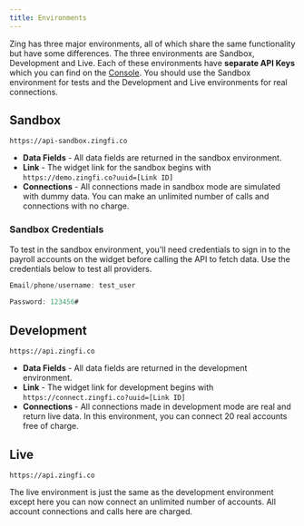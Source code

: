 ```yaml
---
title: Environments
---
```


Zing has three major environments, all of which share the same functionality but have some differences. The three environments are Sandbox, Development and Live. Each of these environments have **separate API Keys** which you can find on the [Console](https://console.zingfi.co/api-keys). You should use the Sandbox environment for tests and the Development and Live environments for real connections. 

## Sandbox
```
https://api-sandbox.zingfi.co
```

* **Data Fields** - All data fields are returned in the sandbox environment. 
* **Link** - The widget link for the sandbox begins with `https://demo.zingfi.co?uuid=[Link ID]`
* **Connections** - All connections made in sandbox mode are simulated with dummy data. You can make an unlimited number of calls and connections with no charge.

### Sandbox Credentials
To test in the sandbox environment, you'll need credentials to sign in to the payroll accounts on the widget before calling the API to fetch data. Use the credentials below to test all providers.

``` javascript
Email/phone/username: test_user
  
Password: 123456#
```

## Development
```
https://api.zingfi.co
```

* **Data Fields** - All data fields are returned in the development environment. 
* **Link** - The widget link for development begins with `https://connect.zingfi.co?uuid=[Link ID]`
* **Connections** - All connections made in development mode are real and return live data. In this environment, you can connect 20 real accounts free of charge.

## Live
```
https://api.zingfi.co
```

The live environment is just the same as the development environment except here you can now connect an unlimited number of accounts. All account connections and calls here are charged.
